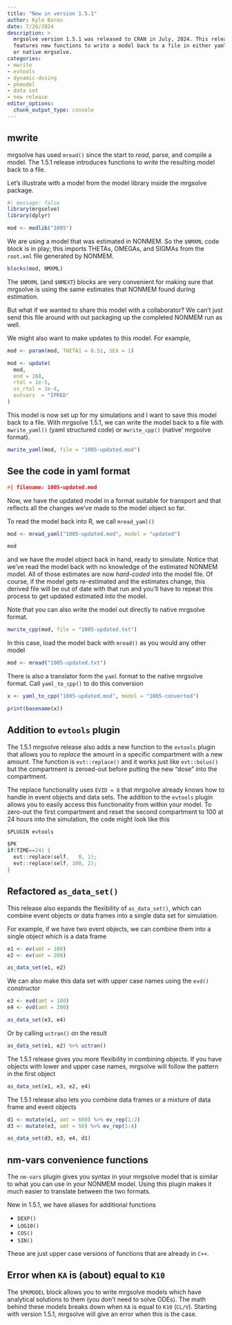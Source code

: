 ```yaml
---
title: "New in version 1.5.1"
author: Kyle Baron
date: 7/26/2024
description: > 
  mrgsolve version 1.5.1 was released to CRAN in July, 2024. This release 
  features new functions to write a model back to a file in either yaml format
  or native mrgsolve. 
categories:
- mwrite
- evtools
- dynamic-dosing
- pkmodel
- data set
- new release
editor_options: 
  chunk_output_type: console
---
```


## mwrite

mrgsolve has used `mread()` since the start to _read_, parse, and compile a
model. The 1.5.1 release introduces functions to _write_ the resulting model 
back to a file. 


Let's illustrate with a model from the model library inside the mrgsolve 
package. 

```r
#| message: false
library(mrgsolve)
library(dplyr)

mod <- modlib("1005")
```
We are using a model that was estimated in NONMEM. So the `$NMXML` code block 
is in play; this imports THETAs, OMEGAs, and SIGMAs from the `root.xml` file 
generated by NONMEM. 

```r
blocks(mod, NMXML)
```


The `$NMXML` (and `$NMEXT`) blocks are very convenient for making sure that
mrgsolve is using the same estimates that NONMEM found during estimation.

But what if we wanted to share this model with a collaborator? We can't just 
send this file around with out packaging up the completed NONMEM run as well. 

We might also want to make updates to this model. For example, 

```r
mod <- param(mod, THETA1 = 8.51, SEX = 1)

mod <- update(
  mod, 
  end = 168, 
  rtol = 1e-5,
  ss_rtol = 1e-4, 
  outvars  = "IPRED"
)
```

This model is now set up for my simulations and I want to save this model 
back to a file. With mrgsolve 1.5.1, we can write the model back to a file 
with `mwrite_yaml()` (yaml structured code) or `mwrite_cpp()` (native'
mrgsolve format). 

```r
mwrite_yaml(mod, file = "1005-updated.mod")
```


::: {.callout-note collapse="true" appearance="simple"}
# See the code in yaml format

```c
#| filename: 1005-updated.mod

```
:::

Now, we have the updated model in a format suitable for transport and that 
reflects all the changes we've made to the model object so far. 


To read the model back into R, we call `mread_yaml()`

```r
mod <- mread_yaml("1005-updated.mod", model = "updated")

mod
```

and we have the model object back in hand, ready to simulate. Notice that 
we've read the model back with no knowledge of the estimated NONMEM model. All 
of those estimates are now _hard-coded_ into the model file. Of course, if 
the model gets re-estimated and the estimates change, this derived file will 
be out of date with that run and you'll have to repeat this process to get
updated estimated into the model. 


Note that you can also write the model out directly to native mrgsolve format. 

```r
mwrite_cpp(mod, file = "1005-updated.txt")
```

In this case, load the model back with `mread()` as you would any other model

```r
mod <- mread("1005-updated.txt")
```

There is also a translator form the `yaml` format to the native mrgsolve 
format. Call `yaml_to_cpp()` to do this conversion

```r
x <- yaml_to_cpp("1005-updated.mod", model = "1005-converted")

print(basename(x))
```


## Addition to `evtools` plugin

The 1.5.1 mrgsolve release also adds a new function to the `evtools` plugin 
that allows you to _replace_ the amount in a specific compartment with a new 
amount. The function is `evt::replace()` and it works just like `evt::bolus()`
but the compartment is zeroed-out before putting the new "dose" into the 
compartment. 


The replace functionality uses `EVID = 8` that mrgsolve already knows how to 
handle in event objects and data sets. The addition to the `evtools` plugin
allows you to easily access this functionality from within your model. To 
zero-out the first compartment and reset the second compartment to 100 at 
24 hours into the simulation, the code might look like this

```c
$PLUGIN evtools

$PK
if(TIME==24) {
  evt::replace(self,   0, 1);
  evt::replace(self, 100, 2);
}
```

## Refactored `as_data_set()`

This release also expands the flexibility of `as_data_set()`, which can combine
event objects or data frames into a single data set for simulation. 

For example, if we have two event objects, we can combine them into a single 
object which is a data frame

```r
e1 <- ev(amt = 100) 
e2 <- ev(amt = 200)

as_data_set(e1, e2)
```

We can also make this data set with upper case names using the `evd()` 
constructor

```r
e3 <- evd(amt = 100) 
e4 <- evd(amt = 200)

as_data_set(e3, e4)
```

Or by calling `uctran()` on the result

```r
as_data_set(e1, e2) %>% uctran()
```

The 1.5.1 release gives you more flexibility in combining objects. If you have 
objects with lower and upper case names, mrgsolve will follow the pattern 
in the first object

```r
as_data_set(e1, e3, e2, e4)
```

The 1.5.1 release also lets you combine data frames or a mixture of data frame
and event objects

```r
d1 <- mutate(e1, amt = 600) %>% ev_rep(1:2)
d3 <- mutate(e3, amt = 50) %>% ev_rep(1:4)

as_data_set(d3, e3, e4, d1)
```

## nm-vars convenience functions

The `nm-vars` plugin gives you syntax in your mrgsolve model that is similar
to what you can use in your NONMEM model. Using this plugin makes it much 
easier to translate between the two formats. 

New in 1.5.1, we have aliases for additional functions

- `DEXP()`
- `LOG10()`
- `COS()`
- `SIN()`

These are just upper case versions of functions that are already in `C++`. 

## Error when `KA` is (about) equal to `K10`

The `$PKMODEL` block allows you to write mrgsolve models which have analytical 
solutions to them (you don't need to solve ODEs). The math behind these models
breaks down when `KA` is equal to `K10` (`CL/V`). Starting with version 1.5.1, 
mrgsolve will give an error when this is the case. 






